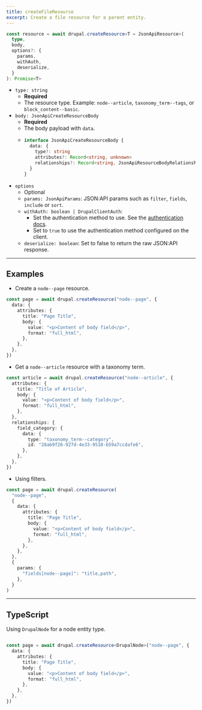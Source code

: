 ```yaml
---
title: createFileResource
excerpt: Create a file resource for a parent entity.
---
```


```ts
const resource = await drupal.createResource<T = JsonApiResource>(
  type,
  body,
  options?: {
    params,
    withAuth,
    deserialize,
  }
): Promise<T>
```

- `type: string`
  - **Required**
  - The resource type. Example: `node--article`, `taxonomy_term--tags`, or `block_content--basic`.
- `body: JsonApiCreateResourceBody`
  - **Required**
  - The body payload with `data`.
  - ```ts
    interface JsonApiCreateResourceBody {
      data: {
        type?: string
        attributes?: Record<string, unknown>
        relationships?: Record<string, JsonApiResourceBodyRelationship>
      }
    }
    ```
- `options`
  - Optional
  - `params: JsonApiParams`: JSON:API params such as `filter`, `fields`, `include` or `sort`.
  - `withAuth: boolean | DrupalClientAuth`:
    - Set the authentication method to use. See the [authentication docs](/docs/authentication).
    - Set to `true` to use the authentication method configured on the client.
  - `deserialize: boolean`: Set to false to return the raw JSON:API response.

---

## Examples

- Create a `node--page` resource.

```ts
const page = await drupal.createResource("node--page", {
  data: {
    attributes: {
      title: "Page Title",
      body: {
        value: "<p>Content of body field</p>",
        format: "full_html",
      },
    },
  },
})
```

- Get a `node--article` resource with a taxonomy term.

```ts
const article = await drupal.createResource("node--article", {
  attributes: {
    title: "Title of Article",
    body: {
      value: "<p>Content of body field</p>",
      format: "full_html",
    },
  },
  relationships: {
    field_category: {
      data: {
        type: "taxonomy_term--category",
        id: "28ab9f26-927d-4e33-9510-b59a7ccdafe6",
      },
    },
  },
})
```

- Using filters.

```ts
const page = await drupal.createResource(
  "node--page",
  {
    data: {
      attributes: {
        title: "Page Title",
        body: {
          value: "<p>Content of body field</p>",
          format: "full_html",
        },
      },
    },
  },
  {
    params: {
      "fields[node--page]": "title,path",
    },
  }
)
```

---

## TypeScript

Using `DrupalNode` for a node entity type.

```ts

const page = await drupal.createResource<DrupalNode>("node--page", {
  data: {
    attributes: {
      title: "Page Title",
      body: {
        value: "<p>Content of body field</p>",
        format: "full_html",
      },
    },
  },
})
```
